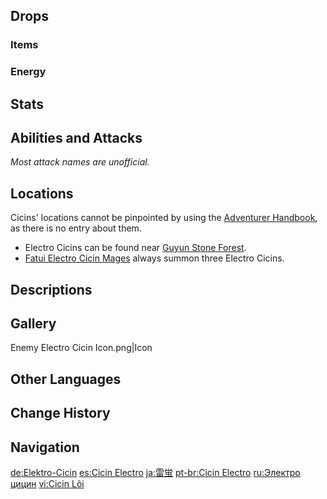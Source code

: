 {{Enemy Infobox
|image    = Enemy Electro Cicin.png
|dmgtype  = Electro
|weakpoint = no
|type     = Common Enemies
|family   = Mystical Beasts
|group    = Cicins
|location = Multiple
}}
{{Enemy Intro}}

==Drops==
===Items===
{{Drops Table|type=Cicins}}

===Energy===
{{Energy Drops
|type  = Electro
|hp1   = 60
|p1    = 1
|hp2   = 0
|p2    = 1
}}

==Stats==
{{Enemy Stats
|phys_res     = -50%
|electro_res  = 50%
|hp_ratio     = .5
|hp_type      = 1
|atk_ratio    = .8
}}

==Abilities and Attacks==
''Most attack names are unofficial.''
{{Enemy Attacks
|name_1 = Electro Bolt
|desc_1 = Fires a bolt at the player, dealing '''100% ATK''' as {{Color|Electro DMG}}.
|file_1 = Electro Cicin Bolt
}}

==Locations==
Cicins' locations cannot be pinpointed by using the [[Adventurer Handbook]], as there is no entry about them.
*Electro Cicins can be found near [[Guyun Stone Forest]].
*[[Fatui Electro Cicin Mage]]s always summon three Electro Cicins.

==Descriptions==
{{Description|Little creatures that can ever so slightly manipulate Electro.<br />They and other such creatures are known collectively as Cicins, and though they are individually weak, they can cause significant damage under the right circumstances.|[[Archive]]}}

==Gallery==
<gallery>
Enemy Electro Cicin Icon.png|Icon
</gallery>

==Other Languages==
{{Other Languages
|en      = Electro Cicin
|zhs     = 雷萤
|zhs_rm  = Léi yíng
|zht     = 雷螢
|zht_rm  = Léi yíng
|zh_tl   = Thunder Cicin
|ja      = {{Rubi|雷|らい|蛍|けい}}
|ja_rm   = Raikei
|ja_tl   = Thunder Firefly
|ko      = 번개 치친
|ko_rm   = Beongae Chichin
|ko_tl   = Lightning Cicin
|es      = Cicin Electro
|es_tl   = Electro Cicin
|fr      = Électroluciole
|fr_tl   = Electro Firefly
|ru      = Электро цицин
|ru_tl   = Electro Cicin
|th      = Electro Cicin
|vi      = Cicin Lôi
|vi_tl   = Electro Cicin
|de      = Elektro-Cicin
|de_tl   = Electro Cicin
|id      = Electro Cicin
|pt      = Cicin Electro
|pt_tl   = Electro Cicin
|tr      = Elektrik Cicin
|tr_tl   = 
|it      = Cicin di Electro
|it_tl   = 
}}

==Change History==
{{Change History|1.0}}

==Navigation==
{{Enemy Navbox|type=Common}}

[[de:Elektro-Cicin]]
[[es:Cicin Electro]]
[[ja:雷蛍]]
[[pt-br:Cicin Electro]]
[[ru:Электро цицин]]
[[vi:Cicin Lôi]]